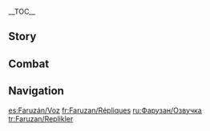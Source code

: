 {{CharacterTabs}}
{{LanguageTabs}}
__TOC__
==Story==
{{VO/Story
|character           = Faruzan

<!-- Hello -->
|vo_01_01_title      = Hello
|vo_01_01_file       = VO_{language}{character} Hello.ogg
|vo_01_01_tx         = Here's the [[Akademiya]]'s Distinguished Scholar Award, this is the Sumeru Puzzlers' League Lifetime Achievement Award, and there's something from the Synopsium on Ruin Mechanisms... What do you think? Got any interest in becoming my student? Ahem, just as a note, I am from the [[Haravatat]] Darshan. You'll get lost if you try to find me in the halls of [[Kshahrewar]].

<!-- Chats -->
|vo_02_01_title      = Chat: Rules
|vo_02_01_file       = VO_{language}{character} Chat - Rules.ogg
|vo_02_01_tx         = A hundred years have passed, yet there hasn't been any change to those dumb rules at the Akademiya...

|vo_02_02_title      = Chat: Honorifics
|vo_02_02_file       = VO_{language}{character} Chat - Honorifics.ogg
|vo_02_02_tx         = Hm? What did you say? I'm old now, so every other phrase escapes my ears. Try calling me "Madam Faruzan," and I'll see if I can pick that up.

|vo_02_03_title      = Chat: Conducting Research
|vo_02_03_file       = VO_{language}{character} Chat - Conducting Research.ogg
|vo_02_03_tx         = Academic research isn't some kind of fad. Topics don't just go in and out of fashion.

<!-- Weather -->
|vo_03_01_title      = When It Rains
|vo_03_01_file       = VO_{language}{character} When It Rains.ogg
|vo_03_01_tx         = I haven't been a child for many, many years, so I don't see any reason to be excited about the rain.

|vo_03_02_title      = When Thunder Strikes
|vo_03_02_file       = VO_{language}{character} When Thunder Strikes.ogg
|vo_03_02_tx         = Whoa! W&mdash;What? There's nothing wrong with being afraid of thunder even at an older age!

|vo_03_03_title      = When It Snows
|vo_03_03_file       = VO_{language}{character} When It Snows.ogg
|vo_03_03_tx         = How beautiful... How awe-inspiring... Achoo! *sniffle* Yes, and very cold-inducing as well...

|vo_03_04_title      = When the Wind Is Blowing
|vo_03_04_file       = VO_{language}{character} When the Wind Is Blowing.ogg
|vo_03_04_tx         = How cozy... A breezy, open environment really is the best.

|vo_03_05_title      = In the Desert
|vo_03_05_file       = VO_{language}{character} In the Desert.ogg
|vo_03_05_tx         = Hey, how did we circle back here again...

<!-- Greetings -->
|vo_04_01_title      = Good Morning
|vo_04_01_file       = VO_{language}{character} Good Morning.ogg
|vo_04_01_tx         = Youngster, there's nothing quite like an enthusiastic greeting to start your morning! Try to remember now: What are you supposed to say?

|vo_04_02_title      = Good Afternoon
|vo_04_02_file       = VO_{language}{character} Good Afternoon.ogg
|vo_04_02_tx         = I'm starting to get hungry... How about we go get something from the [[Grand Bazaar]]? Anything goes as long as it's not overly "innovative."

|vo_04_03_title      = Good Evening
|vo_04_03_file       = VO_{language}{character} Good Evening.ogg
|vo_04_03_tx         = Don't act so surprised &mdash; scholars of every generation pull all-nighters for their research. After all, the night offers a precious opportunity to contemplate ideas and topics in peace.
|vo_04_03_mention    = 

|vo_04_04_title      = Good Night
|vo_04_04_file       = VO_{language}{character} Good Night.ogg
|vo_04_04_tx         = This ancient text is making my head spin... Let's call it a night here and get some rest. I'll be heading to bed as well, so good night.

<!-- About -->
|vo_05_01_title      = About {character}: Senior Scholar
|vo_05_01_file       = VO_{language}{character} About {character} - Senior Scholar.ogg
|vo_05_01_tx         = What is it that you'd like to learn more about? Different forms of pressure-based puzzle mechanisms? The base layer design of [[Elemental Monuments]]? Huh, wait... Did you forget to call me "Madam Faruzan" just now when you asked your question?

|vo_05_02_title      = About {character}: A Mentor's Struggles
|vo_05_02_friendship = 4
|vo_05_02_file       = VO_{language}{character} About {character} - A Mentor's Struggles.ogg
|vo_05_02_tx         = I want my students to truly enjoy the study of ancient texts. If I can't find anyone like that, then I just won't take on any students! Ah, right, about finding someone to help me with my work... It's pretty reasonable for students to help their mentors when they have some free time, right? I mean, even I did that back in the day...

<!-- About Us -->
|vo_06_01_title      = About Us: Student Recruitment
|vo_06_01_file       = VO_{language}{character} About Us - Student Recruitment.ogg
|vo_06_01_tx         = Serious question: why don't you become my student? I'll tailor research topics to your needs and thoroughly explain everything you need to know. We can focus on practical ways to unlock modern-age puzzle mechanisms, and build on that with some work on the deciphering of associated texts. I've walked the walk, so I can promise you that everything you'd learn would be a great boon for your future adventures. There's no reason not to trust me!

|vo_06_02_title      = About Us: Solving Puzzles
|vo_06_02_friendship = 6
|vo_06_02_file       = VO_{language}{character} About Us - Solving Puzzles.ogg
|vo_06_02_tx         = When I was trapped, I spent so long solving puzzles that I became numb to even the flow of time. Now that I'm free again, I no longer have to face the puzzles of the world all on my own. Maybe we'll be able to spend some fun times together copying inscriptions, deciphering runes, and solving puzzles... Every minute should be savored.

<!-- Miscellany I -->
|vo_07_01_title      = About the [[Vision]]
|vo_07_01_friendship = 4
|vo_07_01_file       = VO_{language}{character} About the Vision.ogg
|vo_07_01_tx         = Hmph. My illustrious resume aside, my intellectual capabilities have been acknowledged even by the [[Barbatos|Anemo Archon]] himself. As for why I still can't find any students... Well, it's not due to any faults on my part or that of my Darshan. Maybe it's a matter of timing? I also received my Vision at precisely an opportune moment, after all.
|vo_07_01_mention    = Barbatos

|vo_07_02_title      = Something to Share: [[Kshahrewar]]
|vo_07_02_file       = VO_{language}{character} Something to Share - Kshahrewar.ogg
|vo_07_02_tx         = "Going forward, Kshahrewar will be the only Darshan dedicated to the study of mechanisms"... Hmph, if you ask me, the Kshahrewar scholars have gotten way ahead of themselves. When I was cracking puzzles all over [[Sumeru]], they were still playing with rudimentary building blocks.
|vo_07_02_mention    = 

|vo_07_03_title      = Something to Share: [[Haravatat]]
|vo_07_03_file       = VO_{language}{character} Something to Share - Haravatat.ogg
|vo_07_03_tx         = Those geezers at Haravatat love to decline my funding requests with the excuse that my research's become too niche and impractical. By that logic, since we're still the Darshan with the lowest enrollment numbers, we might as well close our doors altogether.

|vo_07_04_title      = Interesting Things
|vo_07_04_file       = VO_{language}{character} Interesting Things.ogg
|vo_07_04_tx         = I've visited numerous ruins of all shapes and sizes and interpreted what scant texts and symbols I could find. [[Ruin Drakes]] are indeed mechanisms of the highest order. Hmm... perhaps "mechanism" isn't the best word for them. You could argue that they're antiquated "living organisms" that have managed to survive until the present day...

<!-- About Others -->
|vo_08_01_title      = About [[Lesser Lord Kusanali]]
|vo_08_01_friendship = 4
|vo_08_01_quest      = Akasha Pulses, the Kalpa Flame Rises
|vo_08_01_file       = VO_{language}{character} About Lesser Lord Kusanali.ogg
|vo_08_01_tx         = Knowledge is naturally something that cannot be limited or restrained. It's like how Kshahrewar can utilize Haravatat's research findings. All scholars will be grateful to Lesser Lord Kusanali for releasing the Akademiya&mdash; no, the entire City of Wisdom from the shackles of selfish desires. All who thirst for knowledge are now afforded the opportunity to search for treasures in the vast sea of knowledge.
|vo_08_01_mention    = Lesser Lord Kusanali

|vo_08_02_title      = About [[Tighnari]]
|vo_08_02_friendship = 4
|vo_08_02_file       = VO_{language}{character} About Tighnari.ogg
|vo_08_02_tx         = One of my favorite projects is researching rainforest ruins. Ah right, I should ask Tighnari to come with me next time. It's always fun to travel with the living copy of the Rainforest Survival Guide. I must say, even though I've been around for more than a hundred years, he's seen far more varieties of fungi than I've had the chance to taste...
|vo_08_02_mention    = Tighnari

|vo_08_03_title      = About [[Collei]]
|vo_08_03_friendship = 4
|vo_08_03_file       = VO_{language}{character} About Collei.ogg
|vo_08_03_tx         = Ah, Collei... She's respectful toward her elders, diligent, and has a hard-working attitude &mdash; truly the perfect student! Children like her deserve all the affection and praise. Tighnari really has no reason to be as strict as he has been. Hmph... I need to find a way to win her over... Ahem! What I meant to say was, as a senior scholar, I should find ways to improve the learning environment of younger students.
|vo_08_03_mention    = Collei,Tighnari

|vo_08_04_title      = About [[Cyno]]
|vo_08_04_friendship = 4
|vo_08_04_file       = VO_{language}{character} About Cyno.ogg
|vo_08_04_tx         = Cyno's jokes are composed using modern words and language patterns, but I still struggle to decipher any hidden meaning from his grammar and prose... Huh? It's all just literal meanings and homophones? Really...? Then, those jokes don't have any substance at all...
|vo_08_04_mention    = Cyno

|vo_08_05_title      = About [[Layla]]
|vo_08_05_friendship = 4
|vo_08_05_file       = VO_{language}{character} About Layla.ogg
|vo_08_05_tx         = Sometimes, she'll lower her head and keep her distance when she sees me. However, she's all smiles and greetings at night... I don't quite get her. Anyway, most kids in Rtawahist are geniuses. A quirk or two isn't anything to concern myself with.
|vo_08_05_mention    = Layla

|vo_08_06_title      = About [[Kaveh]]
|vo_08_06_friendship = 4
|vo_08_06_file       = VO_{language}{character} About Kaveh.ogg
|vo_08_06_tx         = Kaveh's a good kid with great potential. I had a casual chat with him once about some principles of mechanism construction. Hmm, how should I put it... He's too much of an artsy romantic, but at least he has some original ideas, which is rare nowadays. I've heard that he's fallen on some hard times, so I'm planning to invite him out for a good meal once my funding gets approved. It'll happen soon, promise.
|vo_08_06_mention    = Kaveh

|vo_08_07_title      = About [[Nilou]]
|vo_08_07_friendship = 4
|vo_08_07_file       = VO_{language}{character} About Nilou.ogg
|vo_08_07_tx         = I remember her; she's a courteous girl. I've only been to the Grand Bazaar a few times, but she's already remembered my name and face, and she's even tried to get the others to stop arguing with me. She really gets it! All youngsters should be more like her.
|vo_08_07_mention    = Nilou

<!-- More About -->
|vo_09_01_title      = More About {character}: I
|vo_09_01_file       = VO_{language}{character} More About {character} - 01.ogg
|vo_09_01_tx         = Interested in my story? Well, Madam Faruzan's life started more than a hundred years ago, and her story covers as much ground as some major academic publications. Still curious? Good, willingness to learn is an indispensable trait for scholars. You've got one foot in the door.

|vo_09_02_title      = More About {character}: II
|vo_09_02_friendship = 3
|vo_09_02_file       = VO_{language}{character} More About {character} - 02.ogg
|vo_09_02_tx         = Solving a truly ancient mechanical puzzle requires deciphering a deluge of ancient texts. I don't mean to boast, but they're probably on a completely different level from the ones you've solved on your adventures. Oh? Don't believe me? Then why don't you pick out some of the hardest ones you've done and show them to me? If I spend more than a half hour on any of them, it's your win.

|vo_09_03_title      = More About {character}: III
|vo_09_03_friendship = 4
|vo_09_03_file       = VO_{language}{character} More About {character} - 03.ogg
|vo_09_03_tx         = If I didn't accidentally lose myself in that [[King Deshret]] ruin, I could have contributed even more to Sumeru... Thankfully, my manuscripts and treatises were still put to good use. Those freeloading Kshahrewar used them to establish the fundamentals of the study of mechanisms. Haha, I'm not called "Madam Faruzan" for nothing, you know.
|vo_09_03_mention    = King Deshret

|vo_09_04_title      = More About {character}: IV
|vo_09_04_friendship = 5
|vo_09_04_file       = VO_{language}{character} More About {character} - 04.ogg
|vo_09_04_tx         = As a scholar, I should have the courage to accept failure and shoulder all of its consequences. I never wanted anyone to pity me, whether it be back then or right now. Also, don't forget that I eventually managed to solve that final puzzle by my own power, and freed myself from that accursed place... Instead of pity, shouldn't people feel encouragement and inspiration from my story?

|vo_09_05_title      = More About {character}: V
|vo_09_05_friendship = 6
|vo_09_05_file       = VO_{language}{character} More About {character} - 05.ogg
|vo_09_05_tx         = My field of study is nowhere as esteemed as it used to be, and Haravatat has refused me funding more than once. Every now and then, Kshahrewar will try to invite me to teach under their banner, and the conditions they've offered me are truly out of this world. More students, a higher spending limit... I still turned them down, however. No matter what, someone has to keep studying niche topics, so we can expand the frontiers of humanity's knowledge.

<!-- Miscellany II -->
|vo_10_01_title      = {character}'s Hobbies
|vo_10_01_file       = VO_{language}{character} Hobbies.ogg
|vo_10_01_tx         = Some greedy merchants and mercenaries try to hawk "antiques" of unknown origin in [[Port Ormos]] at exorbitant prices, but their goods are nothing more than secondhand trash. Hmph, I bust their scams whenever I catch sight of one. My skill in antiques appraisal is probably second only to the gods of the Seven.

|vo_10_02_title      = {character}'s Troubles
|vo_10_02_file       = VO_{language}{character} Troubles.ogg
|vo_10_02_tx         = A hundred years ago, my greatest source of frustration was my inability to decipher the information engraved on ruin monuments. Now, nothing irritates me more than the struggle to get funding. Ugh, it's making my head hurt again...

|vo_10_03_title      = Favorite Food
|vo_10_03_file       = VO_{language}{character} Favorite Food.ogg
|vo_10_03_tx         = You can improve the aroma of batter several times over if you bake it in the oven. Next time we're in the kitchen, I'll make some for you so you can get a taste of the flavors from my time. Since it'll be my super secret ancient recipe, I bet you won't find anything like it in the whole Grand Bazaar.

|vo_10_04_title      = Least Favorite Food
|vo_10_04_file       = VO_{language}{character} Least Favorite Food.ogg
|vo_10_04_tx         = There's a new dessert that they call [[Padisarah Pudding]]. Who decided to create it? Shouldn't puddings be made with rice? These culinary innovations are really getting out of hand. Thank you, but there's really no need to share it with me, even if you made it yourself.

<!-- Receiving a Gift -->
|vo_11_01_title      = Receiving a Gift: I
|vo_11_01_file       = VO_{language}{character} Receiving a Gift - 01.ogg
|vo_11_01_tx         = *munch* This is tastier than the food at most historic establishments. Could it be that the culinary arts haven't stopped improving?

|vo_11_02_title      = Receiving a Gift: II
|vo_11_02_file       = VO_{language}{character} Receiving a Gift - 02.ogg
|vo_11_02_tx         = The appearance, smell, and taste of this dish are all excellent. Do you read a lot of professional cooking books?

|vo_11_03_title      = Receiving a Gift: III
|vo_11_03_file       = VO_{language}{character} Receiving a Gift - 03.ogg
|vo_11_03_tx         = Hm? This indescribable taste... Are you trying to get me to figure out what this is?

<!-- Birthday -->
|vo_12_01_title      = Birthday
|vo_12_01_file       = VO_{language}{character} Birthday.ogg
|vo_12_01_tx         = Happy birthday! Here's a small toy for you. It's an assembly of a number of miniature puzzle mechanisms &mdash; you can find a button and lever here, as well as a roller to the side. Just play with it however you want, and I'll take care of it if it breaks. Hmph, and don't think I'm treating you like a child. Everyone, regardless of age, could use a moment of happiness and relaxation.

<!-- Feelings About Ascension -->
|vo_13_01_title      = Feelings About Ascension: Intro
|vo_13_01_ascension  = 1
|vo_13_01_file       = VO_{language}{character} Feelings About Ascension -  01.ogg
|vo_13_01_tx         = Ha, aren't you an energetic youngster? So enthusiastic, even about collecting materials.

|vo_13_02_title      = Feelings About Ascension: Building Up
|vo_13_02_ascension  = 2
|vo_13_02_file       = VO_{language}{character} Feelings About Ascension -  02.ogg
|vo_13_02_tx         = Oh? Have you unlocked some kind of mechanism? A continuous current of power is streaming in.

|vo_13_03_title      = Feelings About Ascension: Climax
|vo_13_03_ascension  = 4
|vo_13_03_file       = VO_{language}{character} Feelings About Ascension -  03.ogg
|vo_13_03_tx         = Huh, you're really putting a lot into this... Don't worry, it's my responsibility as your senior to guide and protect you. I won't let you go astray.

|vo_13_04_title      = Feelings About Ascension: Conclusion
|vo_13_04_ascension  = 6
|vo_13_04_file       = VO_{language}{character} Feelings About Ascension -  04.ogg
|vo_13_04_tx         = The past one hundred years have only afforded me the glimpse of a spindrift floating upon the endless sea of wisdom. As for the fields and puzzles that remain to be studied and explored... It'll be up to you and I to reveal their secrets.
}}

==Combat==
{{Combat VO
|character              = Faruzan

<!-- Elemental Skill -->
|skill_1_tx             = Too late for regrets.
|skill_2_tx             = Dare to mess with me?
|skill_3_tx             = We'll see about that.

<!-- Elemental Burst -->
|burst_1_tx             = Gears of the storm!
|burst_2_tx             = Have fun with this gift!
|burst_3_tx             = Truth repeats its course.

<!-- Sprint Start -->
|sprint-s_1_file        = Sprint Start 01,Sprint Start 02,Sprint Start 03

<!-- Deploying Wind Glider -->
|glider_1_file          = Deploying Wind Glider 01,Deploying Wind Glider 02,Deploying Wind Glider 03

<!-- Opening Treasure Chest -->
|chest_1_tx             = A historical artifact? Hmph... never mind.
|chest_2_tx             = A find that was worth the trip.
|chest_3_tx             = Here you go. "Thank you, Madam Faruzan."

<!-- Low HP -->
|low-hp_1_tx            = This isn't new!
|low-hp_2_tx            = This setback is nothing...
|low-hp_3_tx            = Don't underestimate me...

<!-- Ally at Low HP -->
|ally-low-hp_1_tx       = Careful, don't lose your life.
|ally-low-hp_2_tx       = Watch and learn, youngster!

<!-- Fallen -->
|fallen_1_tx            = The puzzle... is still unsolved...
|fallen_2_tx            = A scholar's journey... shouldn't end...
|fallen_3_tx            = Time... didn't stop for me...

<!-- Light Hit Taken -->
|hit-l_1_file           = Light Hit Taken 01,Light Hit Taken 02,Light Hit Taken 03,Light Hit Taken 04,Light Hit Taken 05,Light Hit Taken 06

<!-- Heavy Hit Taken -->
|hit-h_1_tx             = Wretched dastard!
|hit-h_2_tx             = No sense of respect!
|hit-h_3_file           = Heavy Hit Taken 03,Heavy Hit Taken 04,Heavy Hit Taken 05,Heavy Hit Taken 06

<!-- Joining Party-->
|join_1_tx              = Need the help of an elder, huh?
|join_2_tx              = Been a while since I've limbered up.
|join_3_tx              = Sure, I'll hang out with you youngsters.

<!-- Character Idles -->
|idle_1_file            = Standby 01

<!-- Light Attack -->
|atk-l_1_file           = Light Attack 01,Light Attack 02,Light Attack 03,Light Attack 04,Light Attack 05,Light Attack 06,Light Attack 07

<!-- Mid Attack -->
|atk-m_1_file           = Mid Attack 01,Mid Attack 02,Mid Attack 03

<!-- Heavy Attack -->
|atk-h_1_file           = Heavy Attack 01,Heavy Attack 02,Heavy Attack 03

<!-- Climbing -->
|climb_1_file           = Climbing 01,Climbing 02,Climbing 03

<!-- Climbing Breath -->
|climb-b_1_file         = Climbing Breath 01,Climbing Breath 02,Climbing Breath 03

<!-- Jumping -->
|jump_1_file            = Jumping 01,Jumping 02,Jumping 03,Jumping 04,Jumping 05
}}

==Navigation==
{{Character Navbox|link type=vo}}

[[es:Faruzán/Voz]]
[[fr:Faruzan/Répliques]]
[[ru:Фарузан/Озвучка]]
[[tr:Faruzan/Replikler]]